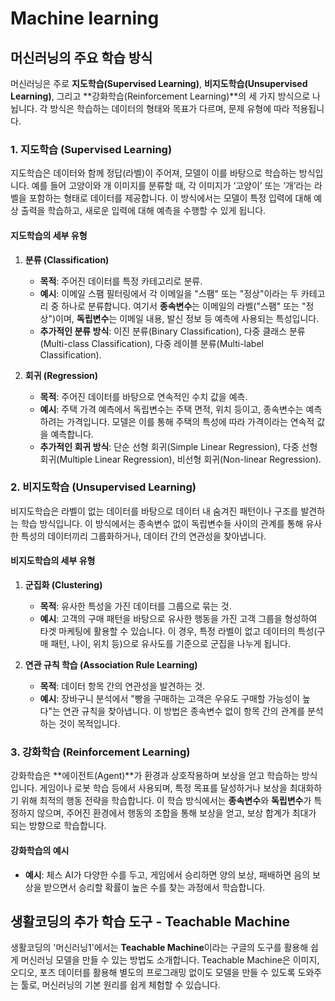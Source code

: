 # Machine learning

## 머신러닝의 주요 학습 방식

머신러닝은 주로 **지도학습(Supervised Learning)**, **비지도학습(Unsupervised Learning)**, 그리고 **강화학습(Reinforcement Learning)**의 세 가지 방식으로 나뉩니다. 각 방식은 학습하는 데이터의 형태와 목표가 다르며, 문제 유형에 따라 적용됩니다.

### 1. 지도학습 (Supervised Learning)

지도학습은 데이터와 함께 정답(라벨)이 주어져, 모델이 이를 바탕으로 학습하는 방식입니다. 예를 들어 고양이와 개 이미지를 분류할 때, 각 이미지가 ‘고양이’ 또는 ‘개’라는 라벨을 포함하는 형태로 데이터를 제공합니다. 이 방식에서는 모델이 특정 입력에 대해 예상 출력을 학습하고, 새로운 입력에 대해 예측을 수행할 수 있게 됩니다.

#### 지도학습의 세부 유형
1. **분류 (Classification)**  
   - **목적**: 주어진 데이터를 특정 카테고리로 분류.
   - **예시**: 이메일 스팸 필터링에서 각 이메일을 "스팸" 또는 "정상"이라는 두 카테고리 중 하나로 분류합니다. 여기서 **종속변수**는 이메일의 라벨("스팸" 또는 "정상")이며, **독립변수**는 이메일 내용, 발신 정보 등 예측에 사용되는 특성입니다.
   - **추가적인 분류 방식**: 이진 분류(Binary Classification), 다중 클래스 분류(Multi-class Classification), 다중 레이블 분류(Multi-label Classification).

2. **회귀 (Regression)**  
   - **목적**: 주어진 데이터를 바탕으로 연속적인 수치 값을 예측.
   - **예시**: 주택 가격 예측에서 독립변수는 주택 면적, 위치 등이고, 종속변수는 예측하려는 가격입니다. 모델은 이를 통해 주택의 특성에 따라 가격이라는 연속적 값을 예측합니다.
   - **추가적인 회귀 방식**: 단순 선형 회귀(Simple Linear Regression), 다중 선형 회귀(Multiple Linear Regression), 비선형 회귀(Non-linear Regression).

### 2. 비지도학습 (Unsupervised Learning)

비지도학습은 라벨이 없는 데이터를 바탕으로 데이터 내 숨겨진 패턴이나 구조를 발견하는 학습 방식입니다. 이 방식에서는 종속변수 없이 독립변수들 사이의 관계를 통해 유사한 특성의 데이터끼리 그룹화하거나, 데이터 간의 연관성을 찾아냅니다.

#### 비지도학습의 세부 유형
1. **군집화 (Clustering)**  
   - **목적**: 유사한 특성을 가진 데이터를 그룹으로 묶는 것.
   - **예시**: 고객의 구매 패턴을 바탕으로 유사한 행동을 가진 고객 그룹을 형성하여 타겟 마케팅에 활용할 수 있습니다. 이 경우, 특정 라벨이 없고 데이터의 특성(구매 패턴, 나이, 위치 등)으로 유사도를 기준으로 군집을 나누게 됩니다.

2. **연관 규칙 학습 (Association Rule Learning)**  
   - **목적**: 데이터 항목 간의 연관성을 발견하는 것.
   - **예시**: 장바구니 분석에서 "빵을 구매하는 고객은 우유도 구매할 가능성이 높다"는 연관 규칙을 찾아냅니다. 이 방법은 종속변수 없이 항목 간의 관계를 분석하는 것이 목적입니다.

### 3. 강화학습 (Reinforcement Learning)

강화학습은 **에이전트(Agent)**가 환경과 상호작용하며 보상을 얻고 학습하는 방식입니다. 게임이나 로봇 학습 등에서 사용되며, 특정 목표를 달성하거나 보상을 최대화하기 위해 최적의 행동 전략을 학습합니다. 이 학습 방식에서는 **종속변수**와 **독립변수**가 특정하지 않으며, 주어진 환경에서 행동의 조합을 통해 보상을 얻고, 보상 합계가 최대가 되는 방향으로 학습합니다.

#### 강화학습의 예시
- **예시**: 체스 AI가 다양한 수를 두고, 게임에서 승리하면 양의 보상, 패배하면 음의 보상을 받으면서 승리할 확률이 높은 수를 찾는 과정에서 학습합니다.

## 생활코딩의 추가 학습 도구 - Teachable Machine

생활코딩의 '머신러닝1'에서는 **Teachable Machine**이라는 구글의 도구를 활용해 쉽게 머신러닝 모델을 만들 수 있는 방법도 소개합니다. Teachable Machine은 이미지, 오디오, 포즈 데이터를 활용해 별도의 프로그래밍 없이도 모델을 만들 수 있도록 도와주는 툴로, 머신러닝의 기본 원리를 쉽게 체험할 수 있습니다.
